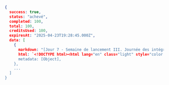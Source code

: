 ```json Noeud
{
  success: true,
  status: "achevé",
  completed: 100,
  total: 100,
  creditsUsed: 100,
  expiresAt: "2025-04-23T19:28:45.000Z",
  data: [
    {
      markdown: "[Jour 7 - Semaine de lancement III. Journée des intégrations Avril ...",
      html: `<!DOCTYPE html><html lang="en" class="light" style="color...`,
      metadata: [Object],
    },
    ...
  ]
}
```
